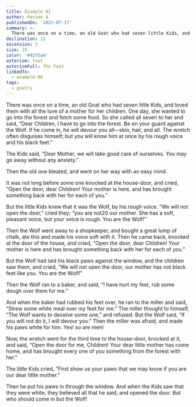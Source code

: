 ```yaml
---
title: Example 01
author: Person A
publishedOn: '2022-07-17'
summary: >-
  There was once on a time, an old Goat who had seven little Kids, and loved them with all the love of a mother for her children.
declination: 12
ascension: 5
size: 15
color: '#42f5a4'
asterism: foot
asterismFull: The Foot
linkedTo:
  - example-06
tags:
  - poetry
---
```


There was once on a time, an old Goat who had seven little Kids, and loved them with all the love of a mother for her children. One day, she wanted to go into the forest and fetch some food. So she called all seven to her and said, “Dear Children, I have to go into the forest. Be on your guard against the Wolf. If he come in, he will devour you all—skin, hair, and all. The wretch often disguises himself; but you will know him at once by his rough voice and his black feet.”

The Kids said, “Dear Mother, we will take good care of ourselves. You may go away without any anxiety.”

Then the old one bleated, and went on her way with an easy mind.

It was not long before some one knocked at the house-door, and cried, “Open the door, dear Children! Your mother is here, and has brought something back with her for each of you.”

But the little Kids knew that it was the Wolf, by his rough voice. “We will not open the door,” cried they; “you are not20 our mother. She has a soft, pleasant voice, but your voice is rough. You are the Wolf!”

Then the Wolf went away to a shopkeeper, and bought a great lump of chalk, ate this and made his voice soft with it. Then he came back, knocked at the door of the house, and cried, “Open the door, dear Children! Your mother is here and has brought something back with her for each of you.”

But the Wolf had laid his black paws against the window, and the children saw them, and cried, “We will not open the door, our mother has not black feet like you. You are the Wolf!”

Then the Wolf ran to a baker, and said, “I have hurt my feet, rub some dough over them for me.”

And when the baker had rubbed his feet over, he ran to the miller and said, “Strew some white meal over my feet for me.” The miller thought to himself, “The Wolf wants to deceive some one,” and refused. But the Wolf said, “If you will not do it, I will devour you.” Then the miller was afraid, and made his paws white for him. Yes! so are men!

Now, the wretch went for the third time to the house-door, knocked at it, and said, “Open the door for me, Children! Your dear little mother has come home, and has brought every one of you something from the forest with her.”

The little Kids cried, “First show us your paws that we may know if you are our dear little mother.”

Then he put his paws in through the window. And when the Kids saw that they were white, they believed all that he said, and opened the door. But who should come in but the Wolf!
